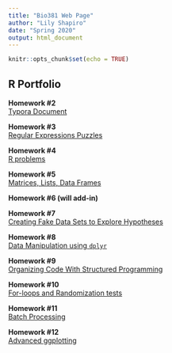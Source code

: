 ```yaml
---
title: "Bio381 Web Page"
author: "Lily Shapiro"
date: "Spring 2020"
output: html_document
---
```


```r
knitr::opts_chunk$set(echo = TRUE)
```

## R Portfolio 

**Homework #2**     
[Typora Document](Practice.html)

**Homework #3**
<br/>
[Regular Expressions Puzzles](HW3.html)

**Homework #4**
<br/>
[R problems](HW_4.html)

**Homework #5**
<br/>
[Matrices, Lists, Data Frames](HW-5.html)

**Homework #6 (will add-in)**

**Homework #7**
<br/>
[Creating Fake Data Sets to Explore Hypotheses](HW-7.html)

**Homework #8**
<br/>
[Data Manipulation using `dplyr`](HW-8.html)

**Homework #9**
<br/>
[Organizing Code With Structured Programming](HW-9.html)

**Homework #10**
<br/>
[For-loops and Randomization tests]()

**Homework #11**
<br/>
[Batch Processing](HW-11.html)

**Homework #12**
<br/>
[Advanced ggplotting](HW-12.html)



